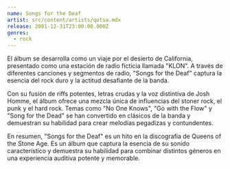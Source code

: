```yaml
---
name: Songs for the Deaf
artist: src/content/artists/qotsa.mdx
release: 2001-12-31T23:00:00.000Z
genres:
  - rock
---
```


El álbum se desarrolla como un viaje por el desierto de California, presentado como una estación de radio ficticia llamada "KLON". A través de diferentes canciones y segmentos de radio, "Songs for the Deaf" captura la esencia del rock duro y la actitud desafiante de la banda.

Con su fusión de riffs potentes, letras crudas y la voz distintiva de Josh Homme, el álbum ofrece una mezcla única de influencias del stoner rock, el punk y el hard rock. Temas como "No One Knows", "Go with the Flow" y "Song for the Dead" se han convertido en clásicos de la banda y demuestran su habilidad para crear melodías pegadizas y contundentes.

En resumen, "Songs for the Deaf" es un hito en la discografía de Queens of the Stone Age. Es un álbum que captura la esencia de su sonido característico y demuestra su habilidad para combinar distintos géneros en una experiencia auditiva potente y memorable.
